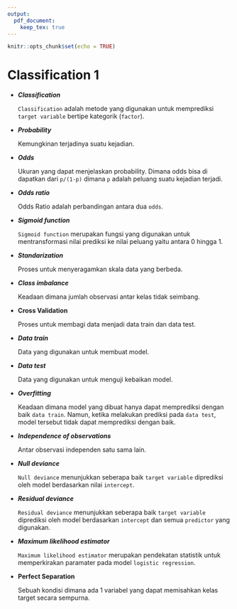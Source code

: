 ```yaml
---
output: 
  pdf_document:
    keep_tex: true
---
```


```r
knitr::opts_chunk$set(echo = TRUE)
```

<!-- <style> -->
<!-- { -->
<!--   font-family: sans-serif; -->
<!--   text-align: justify; -->
<!-- } -->
<!-- </style> -->

# Classification 1

- ***Classification***

  `Classification` adalah metode yang digunakan untuk memprediksi `target variable` bertipe kategorik (`factor`).

- ***Probability***

  Kemungkinan terjadinya suatu kejadian.

- ***Odds***

  Ukuran yang dapat menjelaskan probability. Dimana odds bisa di dapatkan dari `p/(1-p)` dimana `p` adalah peluang suatu kejadian terjadi.

- ***Odds ratio***

  Odds Ratio adalah perbandingan antara dua `odds`.

- ***Sigmoid function***

  `Sigmoid function` merupakan fungsi yang digunakan untuk mentransformasi nilai prediksi ke nilai peluang yaitu antara 0 hingga 1.

- ***Standarization***

  Proses untuk menyeragamkan skala data yang berbeda.

- ***Class imbalance***

  Keadaan dimana jumlah observasi antar kelas tidak seimbang.
  
- **Cross Validation**

  Proses untuk membagi data menjadi data train dan data test.

- ***Data train***

  Data yang digunakan untuk membuat model.

- ***Data test***

  Data yang digunakan untuk menguji kebaikan model.

- ***Overfitting***

  Keadaan dimana model yang dibuat hanya dapat memprediksi dengan baik `data train`. Namun, ketika melakukan prediksi pada `data test`, model tersebut tidak dapat memprediksi dengan baik.

- ***Independence of observations***

  Antar observasi independen satu sama lain.

- ***Null deviance***

  `Null deviance` menunjukkan seberapa baik `target variable` diprediksi oleh model berdasarkan nilai `intercept`.

- ***Residual deviance***

  `Residual deviance` menunjukkan seberapa baik `target variable` diprediksi oleh model berdasarkan `intercept` dan semua `predictor` yang digunakan.

- ***Maximum likelihood estimator***

  `Maximum likelihood estimator` merupakan pendekatan statistik untuk memperkirakan paramater pada model `logistic regression`.

- **Perfect Separation**

  Sebuah kondisi dimana ada 1 variabel yang dapat memisahkan kelas target secara sempurna.
